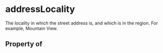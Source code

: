 # addressLocality

The locality in which the street address is, and which is in the region. For example, Mountain View.

## Property of




